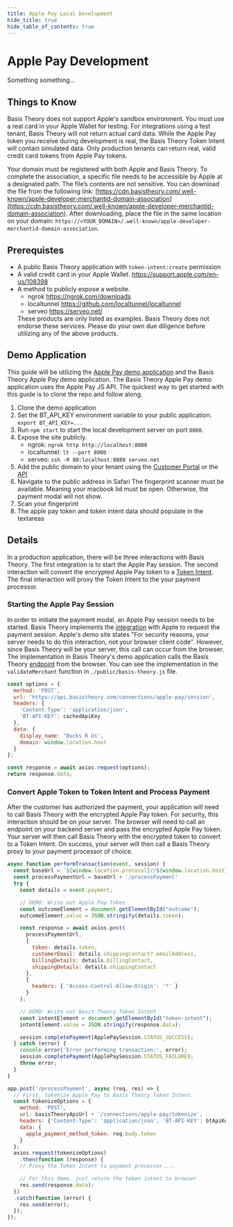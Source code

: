 ```yaml
---
title: Apple Pay Local Development
hide_title: true
hide_table_of_contents: true
---
```



# Apple Pay Development

Something something...

<GettingStartedSection/>

## Things to Know

Basis Theory does not support Apple's sandbox environment. You must use a real card in your Apple Wallet for testing.
For integrations using a test tenant, Basis Theory will not return actual card data.
While the Apple Pay token you receive during development is real, the Basis Theory Token Intent will contain simulated data.
Only production tenants can return real, valid credit card tokens from Apple Pay tokens.

Your domain must be registered with both Apple and Basis Theory. To complete the association, a specific file needs to be accessible by Apple at a designated path.
The file’s contents are not sensitive.
You can download the file from the following link: [https://cdn.basistheory.com/.well-known/apple-developer-merchantid-domain-association](https://cdn.basistheory.com/.well-known/apple-developer-merchantid-domain-association).
After downloading, place the file in the same location on your domain: `https://<YOUR_DOMAIN>/.well-known/apple-developer-merchantid-domain-association`.

## Prerequistes

- A public Basis Theory application with `token-intent:create` permission
- A valid credit card in your Apple Wallet. https://support.apple.com/en-us/108398
- A method to publicly expose a website.
    - ngrok https://ngrok.com/downloads
    - localtunnel https://github.com/localtunnel/localtunnel
    - serveo https://serveo.net/
    <Alert type={Alerts.WARNING}>
      These products are only listed as examples.
      Basis Theory does not endorse these services.
      Please do your own due diligence before utilizing any of the above products.
    </Alert>

## Demo Application

This guide will be utilizing the [Apple Pay demo application](https://applepaydemo.apple.com/apple-pay-js-api) and the Basis Theory Apple Pay demo application.
The Basis Theory Apple Pay demo application uses the Apple Pay JS API.
The quickest way to get started with this guide is to clone the repo and follow along.

1. Clone the demo application
1. Set the BT_API_KEY environment variable to your public application.
  `export BT_API_KEY=...`
1. Run `npm start` to start the local development server on port `8080`.
1. Expose the site publicly.
    - ngrok: `ngrok http http://localhost:8080`
    - localtunnel: `lt --port 8000`
    - serveo: `ssh -R 80:localhost:8080 serveo.net`
1. Add the public domain to your tenant using the [Customer Portal](https://portal.basistheory.com/settings?tab=connections) or the [API](/docs/api/connections/apple-pay#register-domain-address)
1. Navigate to the public address in Safari
    <Alert type={Alerts.INFO}>
      The fingerprint scanner must be available. Meaning your macbook lid must be open. Otherwise, the payment modal will not show.
    </Alert>
1. Scan your fingerprint
1. The apple pay token and token intent data should populate in the textareas

## Details

In a production application, there will be three interactions with Basis Theory.
The first integration is to start the Apple Pay session.
The second interaction will convert the encrypted Apple Pay token to a [Token Intent](/docs/api/tokens/token-intents#token-intent-object).
The final interaction will proxy the Token Intent to the your payment processor.

### Starting the Apple Pay Session

In order to initiate the payment modal, an Apple Pay session needs to be started.
Basis Theory implements the [integration](https://developer.apple.com/documentation/apple_pay_on_the_web/apple_pay_js_api/requesting_an_apple_pay_payment_session) with Apple to request the payment session.
Apple's demo site states "For security reasons, your server needs to do this interaction, not your browser client code".
However, since Basis Theory will be your server, this call can occur from the browser.
The implementation in Basis Theory's demo application calls the Basis Theory [endpoint](/docs/api/connections/apple-pay#create-session) from the browser.
You can see the implementation in the `validateMerchant` function in `./public/basis-theory.js` file.

```js title="./public/basis-theory.js"
const options = {
  method: 'POST',
  url: 'https://api.basistheory.com/connections/apple-pay/session',
  headers: {
    'Content-Type': 'application/json',
    'BT-API-KEY': cachedApiKey
  },
  data: {
    display_name: 'Ducks R Us',
    domain: window.location.host
  }
};

const response = await axios.request(options);
return response.data;
```

### Convert Apple Token to Token Intent and Process Payment

After the customer has authorized the payment, your application will need to call Basis Theory with the encrypted Apple Pay token.
For security, this interaction should be on your server.
The browser will need to call an endpoint on your backend server and pass the encrypted Apple Pay token.
Your server will then call Basis Theory with the encrypted token to convert to a Token Intent.
On success, your server will then call a Basis Theory proxy to your payment processor of choice.

```js title="Browser-side function in ./public/basis-theory.js"
async function performTransaction(event, session) {
  const baseUrl = `${window.location.protocol}//${window.location.host}`;
  const processPaymentUrl = baseUrl + '/processPayment'
  try {
    const details = event.payment;

    // DEMO: Write out Apple Pay Token
    const outcomeElement = document.getElementById("outcome");
    outcomeElement.value = JSON.stringify(details.token);

    const response = await axios.post(
      processPaymentUrl,
      {
        token: details.token,
        customerEmail: details.shippingContact?.emailAddress,
        billingDetails: details.billingContact,
        shippingDetails: details.shippingContact
      },
      {
        headers: { 'Access-Control-Allow-Origin': '*' }
      }
    );

    // DEMO: Write out Basit Theory Token Intent
    const intentElement = document.getElementById("token-intent");
    intentElement.value = JSON.stringify(response.data);

    session.completePayment(ApplePaySession.STATUS_SUCCESS);
  } catch (error) {
    console.error('Error performing transaction:', error);
    session.completePayment(ApplePaySession.STATUS_FAILURE);
    throw error;
  }
}
```
```js title="Server-side function in ./server.js"
app.post('/processPayment', async (req, res) => {
  // First, tokenize Apple Pay to Basis Theory Token Intent.
  const tokenizeOptions = {
    method: 'POST',
    url: basisTheoryApiUrl + '/connections/apple-pay/tokenize',
    headers: {'Content-Type': 'application/json', 'BT-API-KEY': btApiKey},
    data: {
      apple_payment_method_token: req.body.token
    }
  };
  axios.request(tokenizeOptions)
    .then(function (response) {
    // Proxy the Token Intent to payment processor....

    // For this demo, just return the token intent to browser
    res.send(response.data);
  })
  .catch(function (error) {
    res.send(error);
  });
});
```
